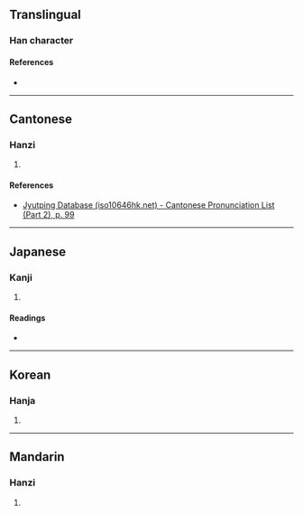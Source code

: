 {{character info/new}}
==Translingual==

===Han character===
{{Han char|rn=46|rad=山|as=05|sn=8|four=22108|canj=UYT|ids=⿱山立}}

====References====
* {{Han ref|kx=0309.110|dkj=07977|dj=0609.070|hdz=10768.120|uh=5CA6|ud=23718|bh=CC6C|bd=52332}}

----

==Cantonese==

===Hanzi===
{{yue-hanzi|jyut=[[laap6]]|y=laap6}}

# {{defn|lang=yue|sort=山05}}

====References====
* [http://www.iso10646hk.net/jp/document/download.jsp Jyutping Database (iso10646hk.net) - Cantonese Pronunciation List (Part 2), p. 99]

----

==Japanese==

===Kanji===
{{ja-kanji|grade=|rs=山05}}

# {{defn|lang=ja|sort=山05}}

====Readings====
* {{ja-readings|on=[[りゅう]] (ryū)|kun=}}

----

==Korean==

===Hanja===
{{ko-hanja|hangeul=립|rv=rip|mr=rip}}

# {{defn|lang=ko|sort=山05}}

----

==Mandarin==

===Hanzi===
{{cmn-hanzi|pin=[[lì]] ([[li4]]), [[jǔ]] ([[ju3]])|wg=li<sup>4</sup>, chü<sup>3</sup>}}

# {{defn|lang=cmn|sort=山05}}